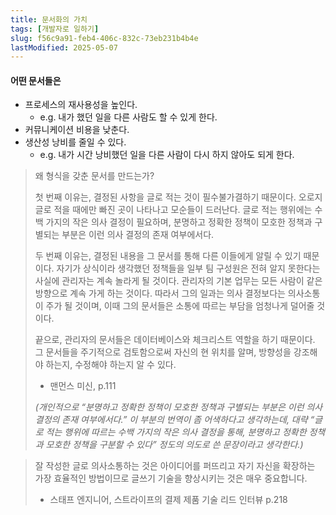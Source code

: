```yaml
---
title: 문서화의 가치
tags: [개발자로 일하기]
slug: f56c9a91-feb4-406c-832c-73eb231b4b4e
lastModified: 2025-05-07
---
```



<TimestampBlock recordDate="2025-05-07">

#### 어떤 문서들은
- 프로세스의 재사용성을 높인다.
    - e.g. 내가 했던 일을 다른 사람도 할 수 있게 한다.
- 커뮤니케이션 비용을 낮춘다.
- 생산성 낭비를 줄일 수 있다.
    - e.g. 내가 시간 낭비했던 일을 다른 사람이 다시 하지 않아도 되게 한다.


> 왜 형식을 갖춘 문서를 만드는가?
> 
> 첫 번째 이유는, 결정된 사항을 글로 적는 것이 필수불가결하기 때문이다. 오로지 글로 적을 때에만 빠진 곳이 나타나고 모순들이 드러난다. 글로 적는 행위에는 수백 가지의 작은 의사 결정이 필요하며, 분명하고 정확한 정책이 모호한 정책과 구별되는 부분은 이런 의사 결정의 존재 여부에서다.
> 
> 두 번째 이유는, 결정된 내용을 그 문서를 통해 다른 이들에게 알릴 수 있기 때문이다. 자기가 상식이라 생각했던 정책들을 일부 팀 구성원은 전혀 알지 못한다는 사실에 관리자는 계속 놀라게 될 것이다. 관리자의 기본 업무는 모든 사람이 같은 방향으로 계속 가게 하는 것이다. 따라서 그의 일과는 의사 결정보다는 의사소통이 주가 될 것이며, 이때 그의 문서들은 소통에 따르는 부담을 엄청나게 덜어줄 것이다.
> 
> 끝으로, 관리자의 문서들은 데이터베이스와 체크리스트 역할을 하기 때문이다. 그 문서들을 주기적으로 검토함으로써 자신의 현 위치를 알며, 방향성을 강조해야 하는지, 수정해야 하는지 알 수 있다.
>
> - 맨먼스 미신, p.111
>
> *(개인적으로 “분명하고 정확한 정책이 모호한 정책과 구별되는 부분은 이런 의사 결정의 존재 여부에서다.” 이 부분의 번역이 좀 어색하다고 생각하는데, 대략 “글로 적는 행위에 따르는 수백 가지의 작은 의사 결정을 통해, 분명하고 정확한 정책과 모호한 정책을 구분할 수 있다” 정도의 의도로 쓴 문장이라고 생각한다.)*

> 잘 작성한 글로 의사소통하는 것은 아이디어를 퍼뜨리고 자기 자신을 확장하는 가장 효율적인 방법이므로 글쓰기 기술을 향상시키는 것은 매우 중요합니다.
> 
> - 스태프 엔지니어, 스트라이프의 결제 제품 기술 리드 인터뷰 p.218

</TimestampBlock>
